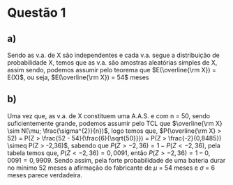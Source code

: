 # Questão 1

## a)

Sendo as v.a. de X são independentes e cada v.a. segue a distribuição de probabilidade X, temos que as v.a. são amostras aleatórias simples de X, assim sendo, podemos assumir pelo teorema que $E(\overline{\rm X}) = E(X)$, ou seja, $E(\overline{\rm X}) = 54$ meses

## b)

Uma vez que, as v.a. de X constituem uma A.A.S. e com n = 50, sendo suficientemente grande, podemos assumir pelo TCL que $\overline{\rm X} \sim N(\mu; \frac{\sigma^{2}}{n})$, logo temos que, $P(\overline{\rm X} > 52) = P(Z > \frac{52 - 54}{\frac{6}{\sqrt{50}}}) = P(Z > \frac{-2}{0,8485}) \simeq P(Z > -2,36)$, sabendo que $P(Z > -2,36) = 1 - P(Z < -2,36)$, pela tabela temos que, $P(Z < -2,36) = 0,0091$, então $P(Z > -2,36) = 1 - 0,0091 = 0,9909$. Sendo assim, pela forte probabilidade de uma bateria durar no mínimo 52 meses a afirmação do fabricante de $\mu$ = 54 meses e $\sigma$ = 6 meses parece verdadeira.